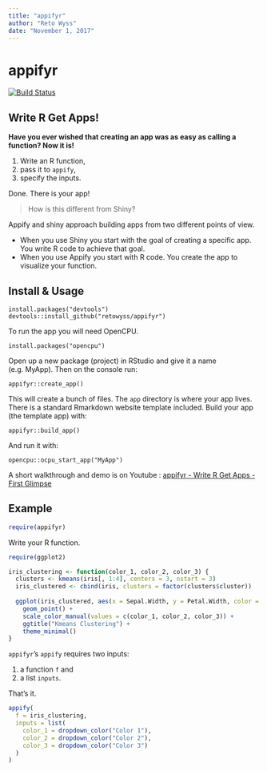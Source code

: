 ```yaml
---
title: "appifyr"
author: "Reto Wyss"
date: "November 1, 2017"
---
```


# appifyr

[![Build Status](https://travis-ci.org/retowyss/appifyr.svg?branch=master)](https://travis-ci.org/retowyss/appifyr)

## Write R Get Apps!

__Have you ever wished that creating an app was as easy as calling a function? Now it is!__

1. Write an R function, 
2. pass it to `appify`, 
3. specify the inputs. 

Done. There is your app!

> How is this different from Shiny?

Appify and shiny approach building apps from two different points of view. 

* When you use Shiny you start with the goal of creating a specific app. You write R code to achieve that goal. 
* When you use Appify you start with R code. You create the app to visualize your function.

## Install & Usage

```
install.packages("devtools")
devtools::install_github("retowyss/appifyr")
```

To run the app you will need OpenCPU.

```
install.packages("opencpu")
```

Open up a new package (project) in RStudio and give it a name (e.g. MyApp). Then on the console run:

```
appifyr::create_app()
```

This will create a bunch of files. The `app` directory is where your app lives. There is a standard Rmarkdown website template included. Build your app (the template app) with:

```
appifyr::build_app()
```

And run it with:

```
opencpu::ocpu_start_app("MyApp")
```


A short walkthrough and demo is on Youtube : [appifyr - Write R Get Apps - First Glimpse](https://www.youtube.com/watch?v=CAlBD6_T374)

## Example

```r
require(appifyr)
```

Write your R function.

```r
require(ggplot2)

iris_clustering <- function(color_1, color_2, color_3) {
  clusters <- kmeans(iris[, 1:4], centers = 3, nstart = 3)
  iris_clustered <- cbind(iris, clusters = factor(clusters$cluster))
  
  ggplot(iris_clustered, aes(x = Sepal.Width, y = Petal.Width, color = clusters)) +
    geom_point() +
    scale_color_manual(values = c(color_1, color_2, color_3)) +
    ggtitle("Kmeans Clustering") + 
    theme_minimal()
}
```

`appifyr`'s `appify` requires two inputs: 

1. a function `f` and 
2. a list `inputs`. 

That's it.

```r
appify(
  f = iris_clustering, 
  inputs = list(
    color_1 = dropdown_color("Color 1"),
    color_2 = dropdown_color("Color 2"),
    color_3 = dropdown_color("Color 3")
  )
)
```
